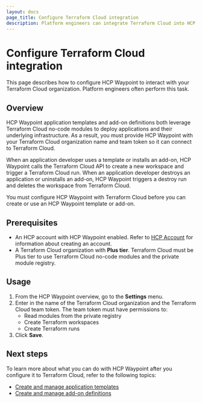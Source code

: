 ```yaml
---
layout: docs
page_title: Configure Terraform Cloud integration
description: Platform engineers can integrate Terraform Cloud into HCP Waypoint workflows, which enables them to create standard application templates and add-ons for application developers. Learn how to integrate Terraform Cloud into your HCP Waypoint workflows.
---
```


# Configure Terraform Cloud integration

This page describes how to configure HCP Waypoint to interact with your Terraform Cloud organization. Platform engineers often perform this task.

## Overview

HCP Waypoint application templates and add-on definitions both leverage Terraform Cloud no-code modules to deploy applications and their underlying infrastructure. As a result, you must provide HCP Waypoint with your Terraform Cloud organization name and team token so it can connect to Terraform Cloud.

When an application developer uses a template or installs an add-on, HCP Waypoint calls the Terraform Cloud API to create a new workspace and trigger a Terraform Cloud run. When an application developer destroys an application or uninstalls an add-on, HCP Waypoint triggers a destroy run and deletes the workspace from Terraform Cloud.

You must configure HCP Waypoint with Terraform Cloud before you can create or use an HCP Waypoint template or add-on.

## Prerequisites

- An HCP account with HCP Waypoint enabled. Refer to [HCP Account](/hcp/docs/hcp/create-account) for information about creating an account.
- A Terraform Cloud organization with **Plus tier**. Terraform Cloud must be Plus tier to use Terraform Cloud no-code modules and the private module registry.

## Usage

1. From the HCP Waypoint overview, go to the **Settings** menu.
1. Enter in the name of the Terraform Cloud organization and the Terraform Cloud team token. The team token must have permissions to:
    - Read modules from the private registry
    - Create Terraform workspaces
    - Create Terraform runs
1. Click **Save**.

## Next steps

To learn more about what you can do with HCP Waypoint after you configure it to Terraform Cloud, refer to the following topics:

- [Create and manage application templates](/hcp/docs/waypoint/template-create)
- [Create and manage add-on definitions](/hcp/docs/waypoint/addon-use)
